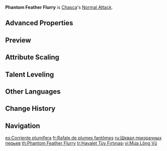 {{Talent Infobox
|image         = Talent Phantom Feather Flurry.png
|character     = Chasca
|type          = Normal Attack
|info          = '''Normal Attack'''<br>Performs up to 4 consecutive shots with a bow.<br><br>'''Charged Attack'''<br>Performs a more precise Aimed Shot with increased DMG.<br>While aiming, mighty winds will accumulate on the arrowhead. A fully charged wind arrow will deal {{Color|Anemo DMG}}.<br><br>'''Plunging Attack'''<br>Fires off a shower of arrows in mid-air before falling and striking the ground, hitting opponents along the path and dealing AoE DMG upon impact.
|CD            = 
|energyCost    = 
|scale_att1    = ATK
|scale_att2    = 
|utility1      = 
|utility2      = 
|arkhe         = 
}}
'''Phantom Feather Flurry''' is [[Chasca]]'s [[Normal Attack]].

==Advanced Properties==
{{Advanced Properties
|title   = Normal Attack 1-Hit
|gu      = &mdash;
|icdtag  = none
|poise   = 16.7
|impulse = 1

|title2   = Normal Attack 2-Hit
|gu2      = &mdash;
|icdtag2  = none
|poise2   = 15.6
|impulse2 = 1

|title3   = Normal Attack 3-Hit A
|gu3      = &mdash;
|icdtag3  = none
|poise3   = 10.35
|impulse3 = 1

|title4   = Normal Attack 3-Hit B
|gu4      = &mdash;
|icdtag4  = none
|poise4   = 10.35
|impulse4 = 1

|title5   = Normal Attack 4-Hit A
|gu5      = &mdash;
|icdtag5  = none
|poise5   = 8.9
|impulse5 = 1

|title6   = Normal Attack 4-Hit B
|gu6      = &mdash;
|icdtag6  = none
|poise6   = 8.9
|impulse6 = 1

|title7   = Normal Attack 4-Hit C
|gu7      = &mdash;
|icdtag7  = none
|poise7   = 8.9
|impulse7 = 1

|title8   = Aimed Shot
|gu8      = &mdash;
|icdtag8  = none
|poise8   = 10
|impulse8 = 2

|title9   = Aimed Shot (Hit Weak Spot)
|gu9      = &mdash;
|icdtag9  = none
|poise9   = 30
|impulse9 = 5

|title10   = Fully-Charged Aimed Shot
|gu10      = 1U<br><small>(w/ [[Dropoff]])</small>
|icdtag10  = none
|poise10   = 20
|impulse10 = 2

|title11   = Fully-Charged Aimed Shot (Hit Weak Spot)
|gu11      = 1U<br><small>(w/ Dropoff)</small>
|icdtag11  = none
|poise11   = 60
|impulse11 = 5

|title12   = Plunging Attack Collision
|gu12      = &mdash;
|icdtag12  = none
|poise12   = 10
|impulse12 = 2

|title13   = Low Plunge
|gu13      = &mdash;
|icdtag13  = none
|poise13   = 50
|impulse13 = 2

|title14   = High Plunge
|gu14      = &mdash;
|icdtag14  = none
|poise14   = 100
|impulse14 = 3
}}

==Preview==
{{Preview
|file1    = Phantom Feather Flurry Normal Preview
|caption1 = Normal Attack

|file2    = Phantom Feather Flurry Charged Preview
|caption2 = Charged Attack
<!--
|file3    = Phantom Feather Flurry Plunge Preview
|caption3 = Plunging Attack
-->
}}

==Attribute Scaling==
{{Talent Scaling
|levels=11
|order=hit1,hit2,hit3,hit4,charged_title,aimed,fully-chargedaimedshot,plunge_title,plunge,plungelow,plungehigh
|titles=1-Hit DMG (%),2-Hit DMG (%),3-Hit DMG (%),4-Hit DMG (%),Charged Attack,Aimed Shot (%),Fully-Charged Aimed Shot (%),Plunging Attack,Plunge DMG (%),Low Plunge DMG (%),High Plunge DMG (%)
|hit1_1=48.01
|hit1_2=51.92
|hit1_3=55.82
|hit1_4=61.41
|hit1_5=65.31
|hit1_6=69.78
|hit1_7=75.92
|hit1_8=82.06
|hit1_9=88.2
|hit1_10=94.9
|hit1_11=101.6
|hit2_1=44.59
|hit2_2=48.22
|hit2_3=51.85
|hit2_4=57.03
|hit2_5=60.66
|hit2_6=64.81
|hit2_7=70.51
|hit2_8=76.22
|hit2_9=81.92
|hit2_10=88.14
|hit2_11=94.36
|hit3_1=29.7×2
|hit3_2=32.11×2
|hit3_3=34.53×2
|hit3_4=37.99×2
|hit3_5=40.4×2
|hit3_6=43.16×2
|hit3_7=46.96×2
|hit3_8=50.76×2
|hit3_9=54.56×2
|hit3_10=58.7×2
|hit3_11=62.85×2
|hit4_1=25.47×3
|hit4_2=27.54×3
|hit4_3=29.61×3
|hit4_4=32.57×3
|hit4_5=34.65×3
|hit4_6=37.02×3
|hit4_7=40.27×3
|hit4_8=43.53×3
|hit4_9=46.79×3
|hit4_10=50.34×3
|hit4_11=53.9×3
|aimed_1=43.86
|aimed_2=47.43
|aimed_3=51
|aimed_4=56.1
|aimed_5=59.67
|aimed_6=63.75
|aimed_7=69.36
|aimed_8=74.97
|aimed_9=80.58
|aimed_10=86.7
|aimed_11=92.82
|fully-chargedaimedshot_1=124
|fully-chargedaimedshot_2=133.3
|fully-chargedaimedshot_3=142.6
|fully-chargedaimedshot_4=155
|fully-chargedaimedshot_5=164.3
|fully-chargedaimedshot_6=173.6
|fully-chargedaimedshot_7=186
|fully-chargedaimedshot_8=198.4
|fully-chargedaimedshot_9=210.8
|fully-chargedaimedshot_10=223.2
|fully-chargedaimedshot_11=235.6
|plunge_1=56.83
|plunge_2=61.45
|plunge_3=66.08
|plunge_4=72.69
|plunge_5=77.31
|plunge_6=82.6
|plunge_7=89.87
|plunge_8=97.14
|plunge_9=104.41
|plunge_10=112.34
|plunge_11=120.27
|plungelow_1=113.63
|plungelow_2=122.88
|plungelow_3=132.13
|plungelow_4=145.35
|plungelow_5=154.59
|plungelow_6=165.17
|plungelow_7=179.7
|plungelow_8=194.23
|plungelow_9=208.77
|plungelow_10=224.62
|plungelow_11=240.48
|plungehigh_1=141.93
|plungehigh_2=153.49
|plungehigh_3=165.04
|plungehigh_4=181.54
|plungehigh_5=193.1
|plungehigh_6=206.3
|plungehigh_7=224.45
|plungehigh_8=242.61
|plungehigh_9=260.76
|plungehigh_10=280.57
|plungehigh_11=300.37
}}

==Talent Leveling==
{{Talent Upgrade|Chasca}}

==Other Languages==
{{Other Languages
|en       = Phantom Feather Flurry
|zhs      = 迷羽流击
|zhs_rm   = Míyǔ Liújī
|zht      = 迷羽流擊
|zht_rm   = Míyǔ Liújī
|zh_tl    = 
|ja       = フェザー・フルーリー
|ja_rm    = Fezaa Furuurii
|ja_tl    = Feather Flurry
|ko       = 유령깃 연사
|ko_tl    = Ghost Feather Barrage
|es       = Corriente plumífera
|es_tl    = Feathered Current
|fr       = Rafale de plumes fantômes
|fr_tl    = Phantom Feather Flurry
|ru       = Шквал призрачных перьев
|ru_tl    = Phantom Feather Squall
|th       = Phantom Feather Flurry
|th_rm    = 
|th_tl    = 
|vi       = Mưa Lông Vũ
|vi_tl    = 
|de       = Phantomfederschwarm
|de_tl    = Phantom Feather Swarm
|id       = Phantom Feather Flurry
|pt       = Rajada de Penas Fantasma
|pt_tl    = 
|tr       = Hayalet Tüy Fırtınası
|tr_tl    = 
|it       = Raffica Spettropiuma
|it_tl    = 
}}

==Change History==
{{Change History|5.2}}

==Navigation==
{{Talent Navbox|Chasca}}

[[es:Corriente plumífera]]
[[fr:Rafale de plumes fantômes]]
[[ru:Шквал призрачных перьев]]
[[th:Phantom Feather Flurry]]
[[tr:Hayalet Tüy Fırtınası]]
[[vi:Mưa Lông Vũ]]